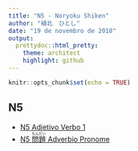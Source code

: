 ```yaml
---
title: "N5 - Noryoku Shiken"
author: "植北　ひとし"
date: "19 de novembro de 2018"
output:
  prettydoc::html_pretty:
    theme: architect
    highlight: github
---
```


```r
knitr::opts_chunk$set(echo = TRUE)
```

<head>
<link rel="stylesheet" href="https://stackpath.bootstrapcdn.com/bootstrap/4.1.3/css/bootstrap.min.css">
<script src="https://code.jquery.com/jquery-3.3.1.slim.min.js"></script>
<script src="https://cdnjs.cloudflare.com/ajax/libs/popper.js/1.14.3/umd/popper.min.js"></script>
<script src="https://stackpath.bootstrapcdn.com/bootstrap/4.1.3/js/bootstrap.min.js"></script>
</head>

## N5

* <a href="https://andersonuyekita.github.io/noryoku_shiken_N5/renshuu.html">N5 Adjetivo Verbo 1</a>
* <a href="https://andersonuyekita.github.io/noryoku_shiken_N5/fukushuu.html">N5 <ruby>問<rt>もん</rt>題<rt>だい</rt></ruby> Adverbio Pronome</a>